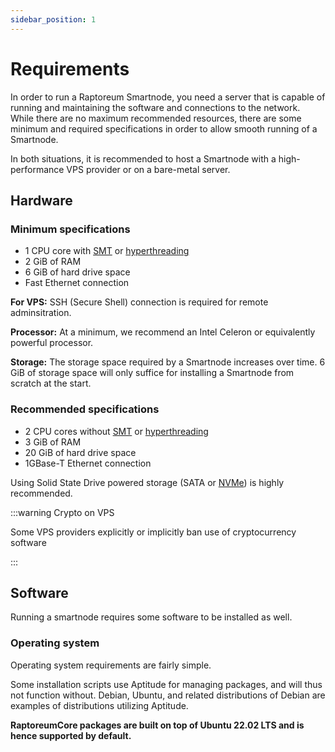```yaml
---
sidebar_position: 1
---
```


# Requirements

In order to run a Raptoreum Smartnode, you need a server that is capable of running and maintaining the software and connections to the network. While there are no maximum recommended resources, there are some minimum and required specifications in order to allow smooth running of a Smartnode.

In both situations, it is recommended to host a Smartnode with a high-performance VPS provider or on a bare-metal server. 

## Hardware

### Minimum specifications

- 1 CPU core with [SMT][SMT] or [hyperthreading][HT]
- 2 GiB of RAM
- 6 GiB of hard drive space
- Fast Ethernet connection

**For VPS:** SSH (Secure Shell) connection is required for remote adminsitration.

**Processor:** At a minimum, we recommend an Intel Celeron or equivalently powerful processor.

**Storage:** The storage space required by a Smartnode increases over time. 6 GiB of storage space will only suffice for installing a Smartnode from scratch at the start.

### Recommended specifications

- 2 CPU cores without [SMT][SMT] or [hyperthreading][HT]
- 3 GiB of RAM
- 20 GiB of hard drive space
- 1GBase-T Ethernet connection

Using Solid State Drive powered storage (SATA or [NVMe][NVMe]) is highly recommended.

:::warning Crypto on VPS

Some VPS providers explicitly or implicitly ban use of cryptocurrency software

::: 

## Software

Running a smartnode requires some software to be installed as well. 

### Operating system

Operating system requirements are fairly simple. 

Some installation scripts use Aptitude for managing packages, and will thus not function without. Debian, Ubuntu, and related distributions of Debian are examples of distributions utilizing Aptitude.

**RaptoreumCore packages are built on top of Ubuntu 22.02 LTS and is hence supported by default.**

[SMT]: https://en.wikipedia.org/wiki/Simultaneous_multithreading
[HT]: https://www.intel.com/content/www/us/en/gaming/resources/hyper-threading.html
[NVMe]: https://en.wikipedia.org/wiki/NVM_Express